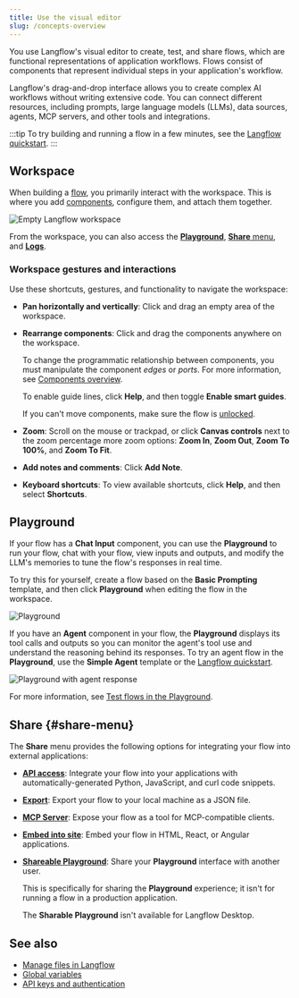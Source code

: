 ```yaml
---
title: Use the visual editor
slug: /concepts-overview
---
```



You use Langflow's visual editor to create, test, and share flows, which are functional representations of application workflows.
Flows consist of components that represent individual steps in your application's workflow.

Langflow's drag-and-drop interface allows you to create complex AI workflows without writing extensive code.
You can connect different resources, including prompts, large language models (LLMs), data sources, agents, MCP servers, and other tools and integrations.

:::tip
To try building and running a flow in a few minutes, see the [Langflow quickstart](/get-started-quickstart).
:::

## Workspace

When building a [flow](/concepts-flows), you primarily interact with the workspace.
This is where you add [components](/concepts-components), configure them, and attach them together.

![Empty Langflow workspace](/img/workspace.png)

From the workspace, you can also access the [**Playground**](#playground), [**Share** menu](#share-menu), and [**Logs**](/concepts-flows#flow-storage-and-logs).

### Workspace gestures and interactions

Use these shortcuts, gestures, and functionality to navigate the workspace:

- **Pan horizontally and vertically**: Click and drag an empty area of the workspace.

- **Rearrange components**: Click and drag the components anywhere on the workspace.

    To change the programmatic relationship between components, you must manipulate the component _edges_ or _ports_. For more information, see [Components overview](/concepts-components).

    To enable guide lines, click <Icon name="CircleQuestionMark" aria-hidden="true" /> **Help**, and then toggle **Enable smart guides**.

    If you can't move components, make sure the flow is [unlocked](/concepts-flows#lock-a-flow).

- **Zoom**: Scroll on the mouse or trackpad, or click <Icon name="ChevronUp" aria-hidden="true" /> **Canvas controls** next to the zoom percentage more zoom options: **Zoom In**, **Zoom Out**, **Zoom To 100%**, and **Zoom To Fit**.

- **Add notes and comments**: Click <Icon name="StickyNote" aria-hidden="true"/> **Add Note**.

- **Keyboard shortcuts**: To view available shortcuts, click <Icon name="CircleQuestionMark" aria-hidden="true" /> **Help**, and then select **Shortcuts**.

## Playground

If your flow has a **Chat Input** component, you can use the **Playground** to run your flow, chat with your flow, view inputs and outputs, and modify the LLM's memories to tune the flow's responses in real time.

To try this for yourself, create a flow based on the **Basic Prompting** template, and then click <Icon name="Play" aria-hidden="true"/> **Playground** when editing the flow in the workspace.

![Playground](/img/playground.png)

If you have an **Agent** component in your flow, the **Playground** displays its tool calls and outputs so you can monitor the agent's tool use and understand the reasoning behind its responses.
To try an agent flow in the **Playground**, use the **Simple Agent** template or the [Langflow quickstart](/get-started-quickstart).

![Playground with agent response](/img/playground-with-agent.png)

For more information, see [Test flows in the Playground](/concepts-playground).

## Share {#share-menu}

The **Share** menu provides the following options for integrating your flow into external applications:

* [**API access**](/concepts-publish#api-access): Integrate your flow into your applications with automatically-generated Python, JavaScript, and curl code snippets.
* [**Export**](/concepts-flows-import#export-a-flow): Export your flow to your local machine as a JSON file.
* [**MCP Server**](/mcp-server): Expose your flow as a tool for MCP-compatible clients.
* [**Embed into site**](/concepts-publish#embedded-chat-widget): Embed your flow in HTML, React, or Angular applications.
* [**Shareable Playground**](/concepts-playground#share-a-flows-playground): Share your **Playground** interface with another user.

    This is specifically for sharing the **Playground** experience; it isn't for running a flow in a production application.

    The **Sharable Playground** isn't available for Langflow Desktop.

## See also

* [Manage files in Langflow](/concepts-file-management)
* [Global variables](/configuration-global-variables)
* [API keys and authentication](/api-keys-and-authentication)